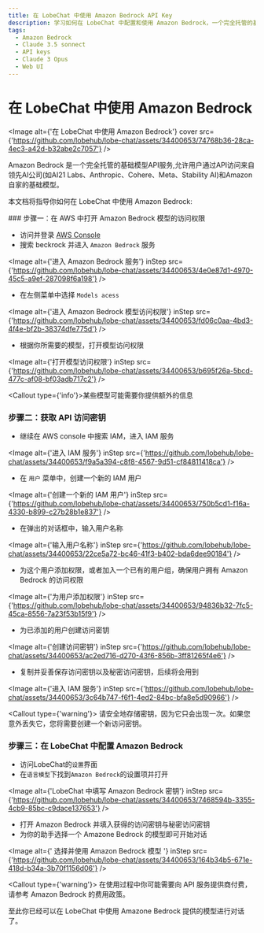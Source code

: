 ```yaml
---
title: 在 LobeChat 中使用 Amazon Bedrock API Key
description: 学习如何在 LobeChat 中配置和使用 Amazon Bedrock，一个完全托管的基础模型API服务，以便开始对话。
tags:
  - Amazon Bedrock
  - Claude 3.5 sonnect
  - API keys
  - Claude 3 Opus
  - Web UI
---
```


# 在 LobeChat 中使用 Amazon Bedrock

<Image
  alt={'在 LobeChat 中使用 Amazon Bedrock'}
  cover
  src={'https://github.com/lobehub/lobe-chat/assets/34400653/74768b36-28ca-4ec3-a42d-b32abe2c7057'}
/>

Amazon Bedrock 是一个完全托管的基础模型API服务,允许用户通过API访问来自领先AI公司(如AI21 Labs、Anthropic、Cohere、Meta、Stability AI)和Amazon自家的基础模型。

本文档将指导你如何在 LobeChat 中使用 Amazon Bedrock:

<Steps>
### 步骤一：在 AWS 中打开 Amazon Bedrock 模型的访问权限

- 访问并登录 [AWS Console](https://console.aws.amazon.com/)
- 搜索 beckrock 并进入 `Amazon Bedrock` 服务

<Image
  alt={'进入 Amazon Bedrock 服务'}
  inStep
  src={'https://github.com/lobehub/lobe-chat/assets/34400653/4e0e87d1-4970-45c5-a9ef-287098f6a198'}
/>

- 在左侧菜单中选择 `Models acess`

<Image
  alt={'进入 Amazon Bedrock 模型访问权限'}
  inStep
  src={'https://github.com/lobehub/lobe-chat/assets/34400653/fd06c0aa-4bd3-4f4e-bf2b-38374dfe775d'}
/>

- 根据你所需要的模型，打开模型访问权限

<Image
  alt={'打开模型访问权限'}
  inStep
  src={'https://github.com/lobehub/lobe-chat/assets/34400653/b695f26a-5bcd-477c-af08-bf03adb717c2'}
/>

<Callout type={'info'}>某些模型可能需要你提供额外的信息</Callout>

### 步骤二：获取 API 访问密钥

- 继续在 AWS console 中搜索 IAM，进入 IAM 服务

<Image
  alt={'进入 IAM 服务'}
  inStep
  src={'https://github.com/lobehub/lobe-chat/assets/34400653/f9a5a394-c8f8-4567-9d51-cf84811418ca'}
/>

- 在 `用户` 菜单中，创建一个新的 IAM 用户

<Image
  alt={'创建一个新的 IAM 用户'}
  inStep
  src={'https://github.com/lobehub/lobe-chat/assets/34400653/750b5cd1-f16a-4330-b899-c27b28b1e837'}
/>

- 在弹出的对话框中，输入用户名称

<Image
  alt={'输入用户名称'}
  inStep
  src={'https://github.com/lobehub/lobe-chat/assets/34400653/22ce5a72-bc46-41f3-b402-bda6dee90184'}
/>

- 为这个用户添加权限，或者加入一个已有的用户组，确保用户拥有 Amazon Bedrock 的访问权限

<Image
  alt={'为用户添加权限'}
  inStep
  src={'https://github.com/lobehub/lobe-chat/assets/34400653/94836b32-7fc5-45ca-8556-7a23f53b15f9'}
/>

- 为已添加的用户创建访问密钥

<Image
  alt={'创建访问密钥'}
  inStep
  src={'https://github.com/lobehub/lobe-chat/assets/34400653/ac2ed716-d270-43f6-856b-3ff81265f4e6'}
/>

- 复制并妥善保存访问密钥以及秘密访问密钥，后续将会用到

<Image
  alt={'进入 IAM 服务'}
  inStep
  src={'https://github.com/lobehub/lobe-chat/assets/34400653/3c64b747-f6f1-4ed2-84bc-bfa8e5d90966'}
/>

<Callout type={'warning'}>
  请安全地存储密钥，因为它只会出现一次。如果您意外丢失它，您将需要创建一个新访问密钥。
</Callout>

### 步骤三：在 LobeChat 中配置 Amazon Bedrock

- 访问LobeChat的`设置`界面
- 在`语言模型`下找到`Amazon Bedrock`的设置项并打开

<Image
  alt={'LobeChat 中填写 Amazon Bedrock 密钥'}
  inStep
  src={'https://github.com/lobehub/lobe-chat/assets/34400653/7468594b-3355-4cb9-85bc-c9dace137653'}
/>

- 打开 Amazon Bedrock 并填入获得的访问密钥与秘密访问密钥
- 为你的助手选择一个 Amazone Bedrock 的模型即可开始对话

<Image
  alt={' 选择并使用 Amazon Bedrock 模型 '}
  inStep
  src={'https://github.com/lobehub/lobe-chat/assets/34400653/164b34b5-671e-418d-b34a-3b70f1156d06'}
/>

<Callout type={'warning'}>
  在使用过程中你可能需要向 API 服务提供商付费，请参考 Amazon Bedrock 的费用政策。
</Callout>

</Steps>

至此你已经可以在 LobeChat 中使用 Amazone Bedrock 提供的模型进行对话了。
